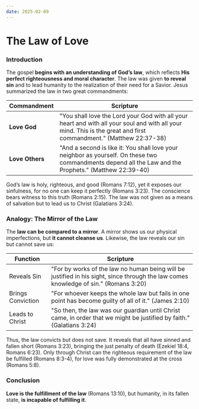 ```yaml
---
date: 2025-02-09
---
```



# The Law of Love
<DateDisplay date="2025-02-09" />

<CustomImage
  src="/img/moses-law-of-love.png"
  alt="The Law of Love"
  width="400px"
/>



### Introduction

The gospel **begins with an understanding of God’s law**, which reflects **His perfect righteousness and moral character**. The law was given **to reveal sin** and to lead humanity to the realization of their need for a Savior. Jesus summarized the law in two great commandments:

| Commandment | Scripture |
|------------|-----------|
| **Love God** | "You shall love the Lord your God with all your heart and with all your soul and with all your mind. This is the great and first commandment." (Matthew 22:37-38) |
| **Love Others** | "And a second is like it: You shall love your neighbor as yourself. On these two commandments depend all the Law and the Prophets." (Matthew 22:39-40) |

God’s law is holy, righteous, and good (Romans 7:12), yet it exposes our sinfulness, for no one can keep it perfectly (Romans 3:23). The conscience bears witness to this truth (Romans 2:15). The law was not given as a means of salvation but to lead us to Christ (Galatians 3:24). 

### Analogy: The Mirror of the Law
The **law can be compared to a mirror**. A mirror shows us our physical imperfections, but **it cannot cleanse us**. Likewise, the law reveals our sin but cannot save us:

| Function | Scripture |
|---------|-----------|
| Reveals Sin | "For by works of the law no human being will be justified in his sight, since through the law comes knowledge of sin." (Romans 3:20) |
| Brings Conviction | "For whoever keeps the whole law but fails in one point has become guilty of all of it." (James 2:10) |
| Leads to Christ | "So then, the law was our guardian until Christ came, in order that we might be justified by faith." (Galatians 3:24) |

Thus, the law convicts but does not save. It reveals that all have sinned and fallen short (Romans 3:23), bringing the just penalty of death (Ezekiel 18:4, Romans 6:23). Only through Christ can the righteous requirement of the law be fulfilled (Romans 8:3-4), for love was fully demonstrated at the cross (Romans 5:8).

### Conclusion

**Love is the fulfillment of the law** (Romans 13:10), but humanity, in its fallen state, **is incapable of fulfilling it**.
